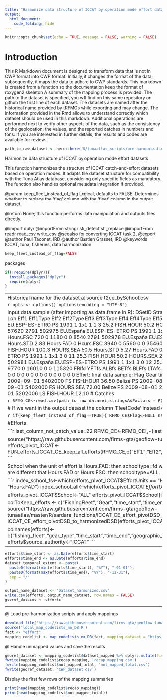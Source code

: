 ```yaml
---
title: "Harmonize data structure of ICCAT by operation mode effort datasets"
output: 
  html_document: 
    code_folding: hide
---
```

```r
knitr::opts_chunk$set(echo = TRUE, message = FALSE, warning = FALSE)
```

# Introduction

This R Markdown document is designed to transform data that is not in CWP format into CWP format.
Initially, it changes the format of the data; subsequently, it maps the data to adhere to CWP standards.
This markdown is created from a function so the documentation keep the format of roxygen2 skeleton
A summary of the mapping process is provided. The path to the dataset is specified, you will find on this same repository on github the first line of each dataset. The datasets are named after the historical name provided by tRFMOs while exporting and may change. The information provided in the Rmd allows to understand correctly which dataset should be used in this markdown.
Additional operations are performed next to verify other aspects of the data, such as the consistency of the geolocation, the values, and the reported catches in numbers and tons.
If you are interested in further details, the results and codes are available for review.

```r
path_to_raw_dataset <- here::here('R/tunaatlas_scripts/pre-harmonization', 'iccat', 'effort', 'data', 't2ce_bySchool.csv')
```

Harmonize data structure of ICCAT by operation mode effort datasets

This function harmonizes the structure of ICCAT catch-and-effort datasets
based on operation modes. It adapts the dataset structure for compatibility with
the Tuna Atlas database, considering only specific fields as mandatory. The
function also handles optional metadata integration if provided.

@param keep_fleet_instead_of_flag Logical, defaults to FALSE. Determines whether to
       replace the 'flag' column with the 'fleet' column in the output dataset.

@return None; this function performs data manipulation and outputs files directly.

@import dplyr
@importFrom stringr str_detect str_replace
@importFrom readr read_csv write_csv
@seealso \code{\link{FUN_efforts_ICCAT_CE_keep_all_efforts}} for converting ICCAT task 2,
@export
@author Paul Taconet, IRD \email{paul.taconet@ird.fr}
@author Bastien Grasset, IRD \email{bastien.grasset@ird.fr}
@keywords ICCAT, tuna, fisheries, data harmonization

```r
keep_fleet_instead_of_flag=FALSE
```

packages

```r
if(!require(dplyr)){
  install.packages("dplyr")
  require(dplyr)
}
```

----------------------------------------------------------------------------------------------------------------------------
Historical name for the dataset at source  t2ce_bySchool.csv

```r
opts <- options()
options(encoding = "UTF-8")
```

Input data sample (after importing as data.frame in R):
DSetID StrataID      Flag      FleetCode GearCode YearC TimePeriodID SquareTypeCode QuadID Lat Lon Eff1  Eff1Type  Eff2  Eff2Type Eff3  Eff3Type Eff4  Eff4Type Eff5  Eff5Type YFTfd ALBfd BETfd BLFfd LTAfd  SKJfd
2791   502973 EU.España EU.ESP-ES-ETRO       PS  1991            1            1x1      1   1   3 25.2 FISH.HOUR  50.2 HOURS.SEA 25.2 Hours.STD 6.83 Hours.FAD    0 Hours.FSC  7110     0  9500     0     0  57620
2791   502975 EU.España EU.ESP-ES-ETRO       PS  1991            1            1x1      3   0   3 18.7 FISH.HOUR  37.6 HOURS.SEA 18.7 Hours.STD 1.92 Hours.FAD    0 Hours.FSC   720     0  1180     0     0   8540
2791   502978 EU.España EU.ESP-ES-ETRO       PS  1991            1            1x1      3   0   9 25.3 FISH.HOUR  50.2 HOURS.SEA 25.3 Hours.STD 2.83 Hours.FAD    0 Hours.FSC  3940     0  5560     0     0  35460
2791   502979 EU.España EU.ESP-ES-ETRO       PS  1991            1            1x1      3   0  10 50.5 FISH.HOUR 100.3 HOURS.SEA 50.5 Hours.STD 5.27 Hours.FAD    0 Hours.FSC 10140     0 16610     0     0 119600
2791   502980 EU.España EU.ESP-ES-ETRO       PS  1991            1            1x1      3   0  11 25.3 FISH.HOUR  50.2 HOURS.SEA 25.3 Hours.STD 6.17 Hours.FAD    0 Hours.FSC  7960     0 13060     0     0  93970
2791   502981 EU.España EU.ESP-ES-ETRO       PS  1991            1            1x1      3   0  12 25.3 FISH.HOUR  50.2 HOURS.SEA 25.3 Hours.STD 6.81 Hours.FAD    0 Hours.FSC  9770     0 16010     0     0 115320
FRIfd YFTfs ALBfs BETfs BLFfs LTAfs SKJfs FRIfs
0     0     0     0     0     0     0     0
0     0     0     0     0     0     0     0
2090     0     0     0     0     0     0     0
0     0     0     0     0     0     0     0
0     0     0     0     0     0     0     0
0     0     0     0     0     0     0     0
Effort: final data sample:
Flag Gear time_start   time_end AreaName School EffortUnits Effort
Belize   PS 2009-08-01 2009-09-01  5402000     FS   FISH.HOUR  36.50
Belize   PS 2009-08-01 2009-09-01  5402000     FS   Hours.FSC   3.12
Belize   PS 2009-08-01 2009-09-01  5402000     FS   HOURS.SEA  72.00
Belize   PS 2009-08-01 2009-09-01  5402000     FS   Hours.STD  37.10
Belize   PS 2009-09-01 2009-10-01  5202006     LS   FISH.HOUR  12.10
# Catches

```r
RFMO_CE<-read.csv(path_to_raw_dataset,stringsAsFactors = F)
names(RFMO_CE)[names(RFMO_CE) == 'Flag'] <- 'FishingFleet'
```

# If we want in the output dataset the column 'FleetCode' instead of 'flag'

```r
if(keep_fleet_instead_of_flag==TRUE){
  RFMO_CE$Flag<-NULL
  names(RFMO_CE)[names(RFMO_CE) == 'Fishingfleet'] <- 'Flag'
}
```

#Efforts

```r
last_column_not_catch_value=22
RFMO_CE<-RFMO_CE[,-(last_column_not_catch_value:ncol(RFMO_CE))] 

source("https://raw.githubusercontent.com/firms-gta/geoflow-tunaatlas/master/R/sardara_functions/FUN_efforts_ICCAT_CE_keep_all_efforts.R")
efforts_pivot_ICCAT<-FUN_efforts_ICCAT_CE_keep_all_efforts(RFMO_CE,c("Eff1","Eff2","Eff3","Eff4","Eff5"),c("Eff1Type","Eff2Type","Eff3Type","Eff4Type","Eff5Type"))
```

School
when the unit of effort is Hours.FAD: then schooltype=fd
when the unit of effort is Hours.FSC: then schooltype=fs
when the units of efforts are different that Hours.FAD or Hours.FSC: then schooltype=ALL. 

```r
index_school_fs<-which(efforts_pivot_ICCAT$EffortUnits == "Hours.FSC")
index_school_fd<-which(efforts_pivot_ICCAT$EffortUnits == "Hours.FAD")
index_school_all<-which(efforts_pivot_ICCAT$EffortUnits %in% setdiff(unique(efforts_pivot_ICCAT$EffortUnits),c("Hours.FAD","Hours.FSC")))

efforts_pivot_ICCAT$School<-"ALL"
efforts_pivot_ICCAT$School[index_school_fs]<-"fs"
efforts_pivot_ICCAT$School[index_school_fd]<-"fd"


colToKeep_efforts <- c("FishingFleet","Gear","time_start","time_end","AreaName","School","EffortUnits","Effort")
source("https://raw.githubusercontent.com/firms-gta/geoflow-tunaatlas/master/R/sardara_functions/ICCAT_CE_effort_pivotDSD_to_harmonizedDSD.R")
efforts<-ICCAT_CE_effort_pivotDSD_to_harmonizedDSD(efforts_pivot_ICCAT,colToKeep_efforts)

colnames(efforts)<-c("fishing_fleet","gear_type","time_start","time_end","geographic_identifier","fishing_mode","measurement_unit","measurement_value")
efforts$source_authority<-"ICCAT"
```

----------------------------------------------------------------------------------------------------------------------------

```r
efforts$time_start <- as.Date(efforts$time_start)
efforts$time_end <- as.Date(efforts$time_end)
dataset_temporal_extent <- paste(
  paste0(format(min(efforts$time_start), "%Y"), "-01-01"),
  paste0(format(max(efforts$time_end), "%Y"), "-12-31"),
  sep = "/"
)

output_name_dataset <- "Dataset_harmonized.csv"
write.csv(efforts, output_name_dataset, row.names = FALSE)
georef_dataset <- efforts
```

----------------------------------------------------------------------------------------------------------------------------  
@ Load pre-harmonization scripts and apply mappings

```r
download.file('https://raw.githubusercontent.com/firms-gta/geoflow-tunaatlas/master/R/tunaatlas_scripts/pre-harmonization/map_codelists_no_DB.R', destfile = 'local_map_codelists_no_DB.R')
source('local_map_codelists_no_DB.R')
fact <- "effort"
mapping_codelist <- map_codelists_no_DB(fact, mapping_dataset = "https://raw.githubusercontent.com/fdiwg/fdi-mappings/main/global/firms/gta/codelist_mapping_rfmos_to_global.csv", dataset_to_map = georef_dataset, mapping_keep_src_code = FALSE, summary_mapping = TRUE, source_authority_to_map = c("IATTC", "CCSBT", "WCPFC", "ICCAT", "IOTC"))
```

@ Handle unmapped values and save the results

```r
georef_dataset <- mapping_codelist$dataset_mapped %>% dplyr::mutate(fishing_fleet = ifelse(fishing_fleet == 'UNK', 'NEI', fishing_fleet), gear_type = ifelse(gear_type == 'UNK', '99.9', gear_type))
fwrite(mapping_codelist$recap_mapping, 'recap_mapping.csv')
fwrite(mapping_codelist$not_mapped_total, 'not_mapped_total.csv')
fwrite(georef_dataset, 'CWP_dataset.csv')
```

Display the first few rows of the mapping summaries

```r
print(head(mapping_codelist$recap_mapping))
print(head(mapping_codelist$not_mapped_total))
```

